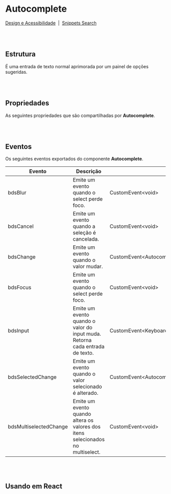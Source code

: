 
# Autocomplete

[Design e Acessibilidade](https://www.figma.com/design/2bBnJVKkG09JPWCFBIcD1y/%5BDS%5D-Components?m=auto&node-id=10750-239322&t=TyXNmrAZbhl7DmWw-1)
&nbsp;|&nbsp;
[Snippets Search](https://takenet.github.io/blip-ds/?path=/docs/snippets-search--vis%C3%A3o-geral)

<br></br>
## Estrutura

É uma entrada de texto normal aprimorada por um painel de opções sugeridas.

<Canvas of={AutocompleteStories.Properties}></Canvas>

<Meta isTemplate />

<br></br>
## Propriedades

As seguintes propriedades que são compartilhadas por **Autocomplete**.

<Controls />

<br></br>
## Eventos

Os seguintes eventos exportados do componente **Autocomplete**.
<table>
    <thead>
        <tr>
            <th>Evento</th>
            <th>Descrição</th>
            <th>Tipo</th>
        </tr>
    </thead>
    <tbody>
        <tr>
            <td>bdsBlur</td>
            <td>Emite um evento quando o select perde foco.</td>
            <td>CustomEvent&lt;void&gt;</td>
        </tr>
        <tr>
            <td>bdsCancel</td>
            <td>Emite um evento quando a seleção é cancelada.</td>
            <td>CustomEvent&lt;void&gt;</td>
        </tr>
        <tr>
            <td>bdsChange</td>
            <td>Emite um evento quando o valor mudar.</td>
            <td>CustomEvent&lt;AutocompleteChangeEventDetail&gt;</td>
        </tr>
        <tr>
            <td>bdsFocus</td>
            <td>Emite um evento quando o select perde foco.</td>
            <td>CustomEvent&lt;void&gt;</td>
        </tr>
        <tr>
            <td>bdsInput</td>
            <td>Emite um evento quando o valor do input muda. Retorna cada entrada de texto.</td>
            <td>CustomEvent&lt;KeyboardEvent&gt;</td>
        </tr>
        <tr>
            <td>bdsSelectedChange</td>
            <td>Emite um evento quando o valor selecionado é alterado.</td>
            <td>CustomEvent&lt;AutocompleteSelectedChangeEventDetail&gt;</td>
        </tr>
        <tr>
            <td>bdsMultiselectedChange</td>
            <td>Emite um evento quando altera os valores dos itens selecionados no multiselect.</td>
            <td>CustomEvent&lt;void&gt;</td>
        </tr>
    </tbody>
</table>

<Source of={AutocompleteStories.Events} />

<br></br>
## Usando em React

<Source of={AutocompleteStories.FrameworkReact} />
